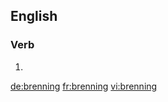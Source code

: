 ==English==

===Verb===
{{head|en|present participle}}

# {{present participle of|bren|lang=en}}

[[de:brenning]]
[[fr:brenning]]
[[vi:brenning]]